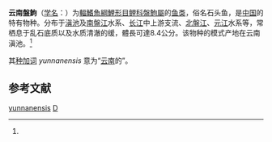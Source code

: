 {{Speciesbox
| genus = Discogobio
| species = yunnanensis
| authority = Regan, 1907<ref name='id6041'>{{cite web| url =http://www.bioinfo.cn/db05/BjdwSpecies.php?action=view&id=6041| title =云南盤鮈| work =中国动物物种编目数据库| publisher =中国科学院微生物研究所| author =中国科学院动物研究所| accessdate =2009-04-11| deadurl =yes| archiveurl =https://web.archive.org/web/20160305005716/http://www.bioinfo.cn/db05/BjdwSpecies.php?action=view&id=6041| archivedate =2016-03-05}}</ref>
| synonyms = 
}}

'''云南盤鮈'''（[[学名|学名]]：{{lang|la|''Discogobio yunnanensis''}}）为[[輻鰭魚綱|輻鰭魚綱]][[鯉形目|鯉形目]][[鲤科|鲤科]][[盤鮈屬|盤鮈屬]]的[[鱼类|鱼类]]，俗名石头鱼，是[[中国|中国]]的特有物种。分布于[[滇池|滇池]]及[[南盤江|南盤江]]水系、[[长江|长江]]中上游支流、[[北盤江|北盤江]]、[[元江|元江]]水系等，常栖息于乱石底质以及水质清澈的缓，體長可達8.4公分。该物种的模式产地在云南滇池。<ref name='id6041'/>

其[[种加词|种加词]] ''yunnanensis'' 意为“[[云南|云南]]的”。

== 参考文献 ==
{{reflist}}

{{Taxonbar|from=Q3760093}}

[[Category:盤鮈屬|yunnanensis]]
[[Category:1907年描述的魚類|D]]


{{鯉形目小作品}}